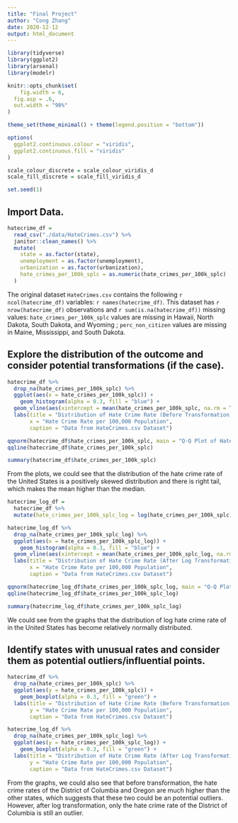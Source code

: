 ```yaml
---
title: "Final Project"
author: "Cong Zhang"
date: 2020-12-12
output: html_document
---
```


```r
library(tidyverse)
library(ggplot2)
library(arsenal)
library(modelr)

knitr::opts_chunk$set(
	fig.width = 6, 
  fig.asp = .6,
  out.width = "90%"
)

theme_set(theme_minimal() + theme(legend.position = "bottom"))

options(
  ggplot2.continuous.colour = "viridis",
  ggplot2.continuous.fill = "viridis"
)

scale_colour_discrete = scale_colour_viridis_d
scale_fill_discrete = scale_fill_viridis_d

set.seed(1)
```

## Import Data.

```r
hatecrime_df = 
  read_csv("./data/HateCrimes.csv") %>% 
  janitor::clean_names() %>% 
  mutate(
    state = as.factor(state),
    unemployment = as.factor(unemployment),
    urbanization = as.factor(urbanization),
    hate_crimes_per_100k_splc = as.numeric(hate_crimes_per_100k_splc)
  )
```

The original dataset `HateCrimes.csv` contains the following `r ncol(hatecrime_df)` variables: `r names(hatecrime_df)`.  This dataset has `r nrow(hatecrime_df)` observations and `r sum(is.na(hatecrime_df))` missing values: `hate_crimes_per_100k_splc` values are missing in Hawaii, North Dakota, South Dakota, and Wyoming ; `perc_non_citizen` values are missing in Maine, Mississippi, and South Dakota.


## Explore the distribution of the outcome and consider potential transformations (if the case).

```r
hatecrime_df %>% 
  drop_na(hate_crimes_per_100k_splc) %>% 
  ggplot(aes(x = hate_crimes_per_100k_splc)) +
	geom_histogram(alpha = 0.3, fill = "blue") +
  geom_vline(aes(xintercept = mean(hate_crimes_per_100k_splc, na.rm = TRUE)), color = "red", linetype = "dashed", size = 1) + 
  labs(title = "Distribution of Hate Crime Rate (Before Transformation)",
       x = "Hate Crime Rate per 100,000 Population",
       caption = "Data from HateCrimes.csv Dataset")

qqnorm(hatecrime_df$hate_crimes_per_100k_splc, main = "Q-Q Plot of Hate Crime Rate (Before Transformation)")
qqline(hatecrime_df$hate_crimes_per_100k_splc)

summary(hatecrime_df$hate_crimes_per_100k_splc)
```

From the plots, we could see that the distribution of the hate crime rate of the United States is a positively skewed distribution and there is right tail, which makes the mean higher than the median.


```r
hatecrime_log_df =
  hatecrime_df %>% 
  mutate(hate_crimes_per_100k_splc_log = log(hate_crimes_per_100k_splc))

hatecrime_log_df %>% 
  drop_na(hate_crimes_per_100k_splc_log) %>% 
  ggplot(aes(x = hate_crimes_per_100k_splc_log)) +
	geom_histogram(alpha = 0.3, fill = "blue") +
  geom_vline(aes(xintercept = mean(hate_crimes_per_100k_splc_log, na.rm = TRUE)), color = "red", linetype = "dashed", size = 1) + 
  labs(title = "Distribution of Hate Crime Rate (After Log Transformation)",
       x = "Hate Crime Rate per 100,000 Population",
       caption = "Data from HateCrimes.csv Dataset")

qqnorm(hatecrime_log_df$hate_crimes_per_100k_splc_log, main = "Q-Q Plot of Hate Crime Rate (After Log Transformation)")
qqline(hatecrime_log_df$hate_crimes_per_100k_splc_log)

summary(hatecrime_log_df$hate_crimes_per_100k_splc_log)
```

We could see from the graphs that the distribution of log hate crime rate of in the United States has become relatively normally distributed.


## Identify states with unusual rates and consider them as potential outliers/influential points.

```r
hatecrime_df %>% 
  drop_na(hate_crimes_per_100k_splc) %>% 
  ggplot(aes(y = hate_crimes_per_100k_splc)) +
	geom_boxplot(alpha = 0.3, fill = "green") +
  labs(title = "Distribution of Hate Crime Rate (Before Transformation)",
       y = "Hate Crime Rate per 100,000 Population",
       caption = "Data from HateCrimes.csv Dataset")

hatecrime_log_df %>% 
  drop_na(hate_crimes_per_100k_splc_log) %>% 
  ggplot(aes(y = hate_crimes_per_100k_splc_log)) +
	geom_boxplot(alpha = 0.3, fill = "green") +
  labs(title = "Distribution of Hate Crime Rate (After Log Transformation)",
       y = "Hate Crime Rate per 100,000 Population",
       caption = "Data from HateCrimes.csv Dataset")
```

From the graphs, we could also see that before transformation, the hate crime rates of the District of Columbia and Oregon are much higher than the other states, which suggests that these two could be an potential outliers. However, after log transformation, only the hate crime rate of the District of Columbia is still an outlier.

